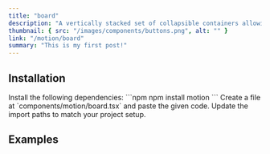 ```yaml
---
title: "board"
description: "A vertically stacked set of collapsible containers allowing users to toggle content visibility. Customize the animation effects with variants and transitions for expanding/collapsing the sections."
thumbnail: { src: "/images/components/buttons.png", alt: "" }
link: "/motion/board"
summary: "This is my first post!"
---
```


<ComponentPreview name="board-demo" />

## Installation

<Steps>
<Step>
Install the following dependencies:
</Step>
```npm
npm install motion
```

<Step>
Create a file at `components/motion/board.tsx` and paste the given code.  
</Step>

<CollapsibleSource name="board-demo" />

<Step>
Update the import paths to match your project setup.
</Step>

</Steps>

## Examples


